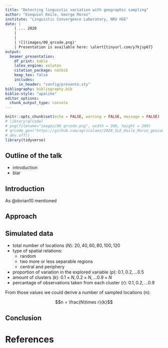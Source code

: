 ```yaml
---
title: "Detecting linguistic variation with geographic sampling"
author: "Ezequiel Koile, George Moroz"
institute: "Linguistic Convergence Laboratory, NRU HSE"
date: |
    | ... 2020
    |
    |
    | ![](images/00_qrcode.png)'
    | Presentation is available here: \alert{tinyurl.com/y7kjsp67}
output: 
  beamer_presentation:
    df_print: kable
    latex_engine: xelatex
    citation_package: natbib
    keep_tex: false
    includes:
      in_header: "config/presento.sty"
bibliography: bibliography.bib
biblio-style: "apalike"
editor_options: 
  chunk_output_type: console
---
```


```r
knitr::opts_chunk$set(echo = FALSE, warning = FALSE, message = FALSE)
# library(qrcode)
# png(filename="images/00_qrcode.png", width = 200, height = 200)
# qrcode_gen("https://github.com/agricolamz/2020_SLE_Koile_Moroz_geosampling/raw/master/2020_SLE_Koile_Moroz_geosampling.pdf")
# dev.off()
library(tidyverse)
```

## Outline of the talk

* introduction
* blar

## Introduction

As @dorian10 mentioned

## Approach

## Simulated data

* total number of locations (*N*): $20, 40, 60, 80, 100, 120$
* type of spatial relations:
    * random
    * two more or less separable regions
    * central and periphery
* proportion of variation in the explored variable (*p*): $0.1, 0.2, \dots 0.5$
* amount of clusters (*k*): $0.1\times N, 0.2\times N, \dots 0.9\times N$
* percantage of observations taken from each cluster (*r*): $0.1, 0.2, \dots 0.9$

From  those values we could derive a number of sampled locations (n):

$$n = \frac{N\times r}{k}$$

## Conclusion

# References {.allowframebreaks}
